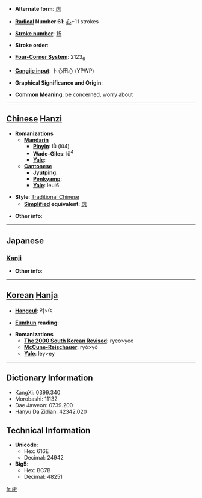 * '''Alternate form''': [[虑]]

* '''[[Wiktionary:Chinese radical index| Radical]] Number 61''': [[Wiktionary:Chinese radical index 心|心]]+11 strokes

* '''[[Wiktionary:Chinese total strokes index|Stroke number]]''': [[Wiktionary:Chinese total strokes index 15|15]]

* '''Stroke order''': 

* '''[[Wiktionary:Chinese four corner index|Four-Corner System]]''': 2123<sub>6</sub>

* '''[[Wiktionary:Chinese Cangjie index|Cangjie input]]''': 卜心田心 (YPWP)

* '''Graphical Significance and Origin''': 

* '''Common Meaning''': be concerned, worry about

----

== [[Chinese]] [[Hanzi]] ==

* '''Romanizations'''
** '''[[Mandarin]]'''
*** '''[[Pinyin]]''': lǜ (lü4)
*** '''[[Wade-Giles]]''': lü<sup>4</sup>
*** '''[[Yale]]''': 
** '''[[Cantonese]]'''
*** '''[[Jyutping]]''':
*** '''[[Penkyamp]]''': 
*** '''[[Yale]]''': leui6

* '''Style''': [[Traditional Chinese]] 
** '''[[Simplified Chinese|Simplified]] equivalent''': [[虑]]

* '''Other info''': 

----

==Japanese==
===[[Kanji]]===
{{kanji|on readings=[[りょ]] (ryo), [[ろく]] (roku)|kun readings=[[おもんぱか]] (omompaka)}}

* '''Other info''':  

----

== [[Korean]] [[Hanja]] ==

* '''[[Hangeul]]''': 려>여

* '''[[Eumhun]] reading''': 

* '''Romanizations'''
** '''[[The 2000 South Korean Revised Romanization|The 2000 South Korean Revised]]''': ryeo>yeo
** '''[[McCune-Reischauer]]''': ryŏ>yŏ
** '''[[Yale]]''': ley>ey

----

== Dictionary Information ==

* KangXi: 0399.340
* Morobashi: 11132
* Dae Jaweon: 0739.200
* Hanyu Da Zidian: 42342.020

== Technical Information ==

* '''Unicode''':
** Hex: 616E
** Decimal: 24942
* '''Big5''':
** Hex: BC7B
** Decimal: 48251

[[fr:慮]]